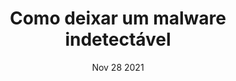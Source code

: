 ---
title: Como deixar um malware indetectável
date: Nov 28 2021
excerpt: Test
draft: true
category: hacking
---